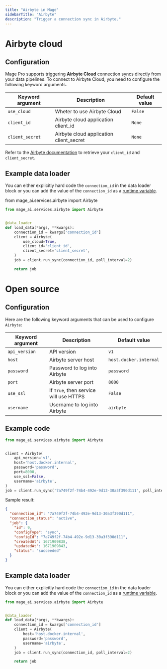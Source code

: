 ```yaml
---
title: "Airbyte in Mage"
sidebarTitle: "Airbyte"
description: "Trigger a connection sync in Airbyte."
---
```


# Airbyte cloud


<ProOnly source="airbyte" />

## Configuration

Mage Pro supports triggering **Airbyte Cloud** connection syncs directly from your data pipelines. To connect to Airbyte Cloud, you need to configure the following keyword arguments.

| Keyword argument | Description | Default value |
| --- | --- | --- |
| `use_cloud` | Wheter to use Airbyte Cloud | `False` |
| `client_id` | Airbyte cloud application client_id | `None` |
| `client_secret` | Airbyte cloud application client_secret | `None` |

Refer to the [Airbyte documentation](https://docs.airbyte.com/using-airbyte/configuring-api-access#step-1-create-an-application) to retrieve your `client_id` and `client_secret`.

## Example data loader

You can either explicitly hard code the `connection_id` in the data loader block
or you can add the value of the `connection_id`
as a [runtime variable](/getting-started/runtime-variable#creating-runtime-variables-in-editor).

from mage_ai.services.airbyte import Airbyte


```python
from mage_ai.services.airbyte import Airbyte


@data_loader
def load_data(*args, **kwargs):
    connection_id = kwargs['connection_id']
    client = Airbyte(
        use_cloud=True,
        client_id='client_id',
        client_secret='client_secret',
    )
    job = client.run_sync(connection_id, poll_interval=2)

    return job
```

# Open source
## Configuration

Here are the following keyword arguments that can be used to configure `Airbyte`:

| Keyword argument | Description | Default value |
| --- | --- | --- |
| `api_version` | API version | `v1` |
| `host` | Airbyte server host | `host.docker.internal` |
| `password` | Password to log into Airbyte | `password` |
| `port` | Airbyte server port | `8000` |
| `use_ssl` | If `True`, then service will use HTTPS | `False` |
| `username` | Username to log into Airbyte | `airbyte` |


## Example code
```python
from mage_ai.services.airbyte import Airbyte


client = Airbyte(
    api_version='v1',
    host='host.docker.internal',
    password='password',
    port=8000,
    use_ssl=False,
    username='airbyte',
)
job = client.run_sync('7a749f2f-74b4-492e-9d13-30a3f390d111', poll_interval=2)
```

Sample result:

```json
{
  "connection_id": "7a749f2f-74b4-492e-9d13-30a3f390d111",
  "connection_status": "active",
  "job": {
    "id": 9,
    "configType": "sync",
    "configId": "7a749f2f-74b4-492e-9d13-30a3f390d111",
    "createdAt": 1671909838,
    "updatedAt": 1671909843,
    "status": "succeeded"
  }
}
```

## Example data loader

You can either explicitly hard code the `connection_id` in the data loader block
or you can add the value of the `connection_id`
as a [runtime variable](/getting-started/runtime-variable#creating-runtime-variables-in-editor).

```python
from mage_ai.services.airbyte import Airbyte


@data_loader
def load_data(*args, **kwargs):
    connection_id = kwargs['connection_id']
    client = Airbyte(
        host='host.docker.internal',
        password='password',
        username='airbyte',
    )
    job = client.run_sync(connection_id, poll_interval=2)

    return job
```

